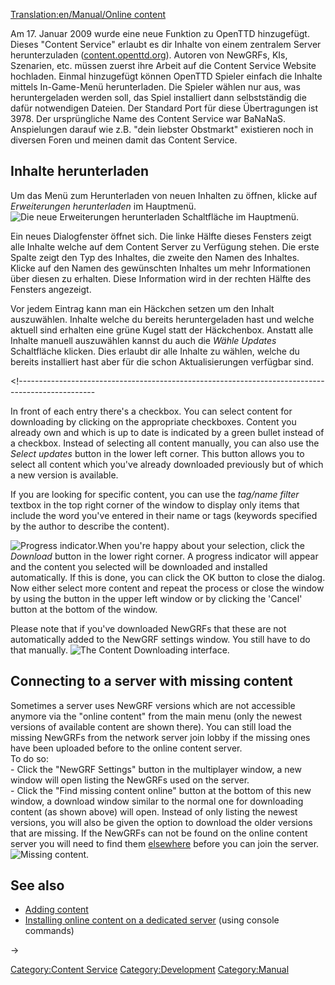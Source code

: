 [[Translation:en/Manual/Online content]]
{{de/Übersetzung|en/Manual/Online content|10}}

{{de/Manual/Inhaltsverzeichnis}}
{{en/Feature|0.7}}
Am 17. Januar 2009 wurde eine neue Funktion zu OpenTTD hinzugefügt. Dieses "Content Service" erlaubt es dir Inhalte von einem zentralem Server herunterzuladen ([http://content.openttd.org content.openttd.org]). Autoren von NewGRFs, KIs, Szenarien, etc. müssen zuerst ihre Arbeit auf die Content Service Website hochladen. Einmal hinzugefügt können OpenTTD Spieler einfach die Inhalte mittels In-Game-Menü herunterladen. Die Spieler wählen nur aus, was heruntergeladen werden soll, das Spiel installiert dann selbstständig die dafür notwendigen Dateien. Der Standard Port für diese Übertragungen ist 3978. Der ursprüngliche Name des Content Service war BaNaNaS. Anspielungen darauf wie z.B. "dein liebster Obstmarkt" existieren noch in diversen Foren und meinen damit das Content Service.

==Inhalte herunterladen==
Um das Menü zum Herunterladen von neuen Inhalten zu öffnen, klicke auf ''Erweiterungen herunterladen'' im Hauptmenü.
[[File:de/Manual/MainMenu CheckOnlineContent.png|center|frame|Die neue ''Erweiterungen herunterladen'' Schaltfläche im Hauptmenü.]]

Ein neues Dialogfenster öffnet sich. Die linke Hälfte dieses Fensters zeigt alle Inhalte welche auf dem Content Server zu Verfügung stehen. Die erste Spalte zeigt den Typ des Inhaltes, die zweite den Namen des Inhaltes. Klicke auf den Namen des gewünschten Inhaltes um mehr Informationen über diesen zu erhalten. Diese Information wird in der rechten Hälfte des Fensters angezeigt.

Vor jedem Eintrag kann man ein Häckchen setzen um den Inhalt auszuwählen. Inhalte welche du bereits heruntergeladen hast und welche aktuell sind erhalten eine grüne Kugel statt der Häckchenbox. Anstatt alle Inhalte manuell auszuwählen kannst du auch die ''Wähle Updates'' Schaltfläche klicken. Dies erlaubt dir alle Inhalte zu wählen, welche du bereits installiert hast aber für die schon Aktualisierungen verfügbar sind.

<!-------------------------------------------------------------------------------------------------

In front of each entry there's a checkbox. You can select content for downloading by clicking on the appropriate checkboxes. Content you already own and which is up to date is indicated by a green bullet instead of a checkbox.
Instead of selecting all content manually, you can also use the ''Select updates'' button in the lower left corner. This button allows you to select all content which you've already downloaded previously but of which a new version is available.

If you are looking for specific content, you can use the ''tag/name filter'' textbox in the top right corner of the window to display only items that include the word you've entered in their name or tags (keywords specified by the author to describe the content).

[[File:en/Manual/ContentDownloading Progress.png|left|frame|Progress indicator.]]When you're happy about your selection, click the ''Download'' button in the lower right corner. A progress indicator will appear and the content you selected will be downloaded and installed automatically. If this is done, you can click the OK button to close the dialog. Now either select more content and repeat the process or close the window by using the button in the upper left window or by clicking the 'Cancel' button at the bottom of the window.

Please note that if you've downloaded NewGRFs that these are not automatically added to the NewGRF settings window. You still have to do that manually.
[[File:en/Manual/ContentDownloading2.png|center|frame|The Content Downloading interface.]]

==Connecting to a server with missing content==
Sometimes a server uses NewGRF versions which are not accessible anymore via the "online content" from the main menu (only the newest versions of available content are shown there). You can still load the missing NewGRFs from the network server join lobby if the missing ones have been uploaded before to the online content server.
<br>
To do so:<br>
- Click the "NewGRF Settings" button in the multiplayer window, a new window will open listing the NewGRFs used on the server.<br>
- Click the "Find missing content online" button at the bottom of this new window, a download window similar to the normal one for downloading content (as shown above) will open. Instead of only listing the newest versions, you will also be given the option to download the older versions that are missing. If the NewGRFs can not be found on the online content server you will need to find them [[FAQ_NewGRF|elsewhere]] before you can join the server.
[[File:en/Manual/Server join bananas.png|center|frame|Missing content.]]

==See also==
*[[Content Service|Adding content]]
*[[Dedicated_server#Installing_online_content|Installing online content on a dedicated server]] (using console commands)

[[Category:Content Service]]
[[Category:Development]]
[[Category:Manual]]
->
